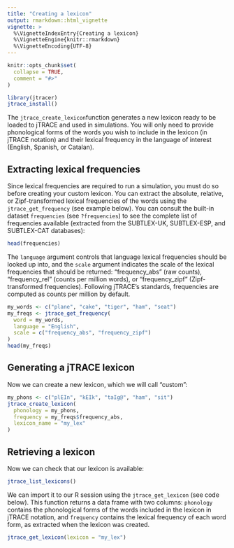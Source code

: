 ---
title: "Creating a lexicon"
output: rmarkdown::html_vignette
vignette: >
  %\VignetteIndexEntry{Creating a lexicon}
  %\VignetteEngine{knitr::rmarkdown}
  %\VignetteEncoding{UTF-8}
---

```{r, include = FALSE}
knitr::opts_chunk$set(
  collapse = TRUE,
  comment = "#>"
)
```

```{r setup}
library(jtracer)
jtrace_install()
```


The `jtrace_create_lexicon`function generates a new lexicon ready to be loaded to jTRACE and used in simulations. You will only need to provide phonological forms of the words you wish to include in the lexicon (in jTRACE notation) and their lexical frequency in the language of interest (English, Spanish, or Catalan).

## Extracting lexical frequencies

Since lexical frequencies are required to run a simulation, you must do so before creating your custom lexicon. You can extract the absolute, relative, or Zipf-transformed lexical frequencies of the words using the `jtrace_get_frequency` (see example below). You can consult the built-in dataset `frequencies` (see `?frequencies`) to see the complete list of frequencies available (extracted from the SUBTLEX-UK, SUBTLEX-ESP, and SUBTLEX-CAT databases):

```{r frequencies_dataset, echo = TRUE}
head(frequencies)
```


The `language` argument controls that language lexical frequencies should be looked up into, and the `scale` argument indicates the scale of the lexical frequencies that should be returned: "frequency_abs" (raw counts), "frequency_rel" (counts per million words), or "frequency_zipf" (Zipf-transformed frequencies). Following jTRACE's standards, frequencies are computed as counts per million by default.


```{r frequencies, echo=TRUE}
my_words <- c("plane", "cake", "tiger", "ham", "seat")
my_freqs <- jtrace_get_frequency(
  word = my_words,
  language = "English",
  scale = c("frequency_abs", "frequency_zipf")
)
head(my_freqs)
```

## Generating a jTRACE lexicon

Now we can create a new lexicon, which we will call "custom":

```{r lexicon_new, echo = TRUE}
my_phons <- c("plEIn", "kEIk", "taIɡ@", "ham", "sit")
jtrace_create_lexicon(
  phonology = my_phons,
  frequency = my_freqs$frequency_abs,
  lexicon_name = "my_lex"
)
```

## Retrieving a lexicon

Now we can check that our lexicon is available:

```{r lexicons_list, echo = TRUE}
jtrace_list_lexicons()
```

We can import it to our R session using the `jtrace_get_lexicon` (see code below). This function returns a data frame with two columns: `phonology` contains the phonological forms of the words included in the lexicon in jTRACE notation, and `frequency` contains the lexical frequency of each word form, as extracted when the lexicon was created.

```{r lexicons_get, echo = TRUE}
jtrace_get_lexicon(lexicon = "my_lex")
```


